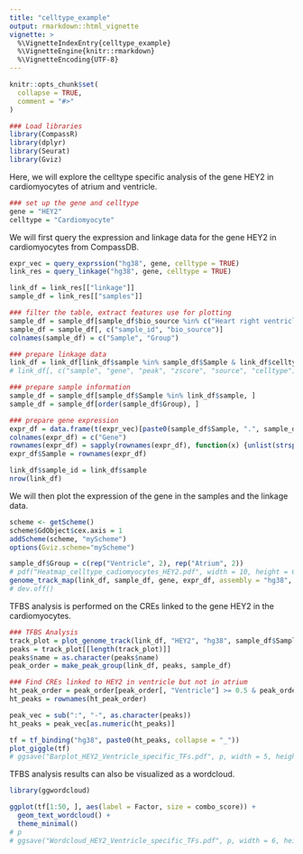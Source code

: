 ```yaml
---
title: "celltype_example"
output: rmarkdown::html_vignette
vignette: >
  %\VignetteIndexEntry{celltype_example}
  %\VignetteEngine{knitr::rmarkdown}
  %\VignetteEncoding{UTF-8}
---
```


```r
knitr::opts_chunk$set(
  collapse = TRUE,
  comment = "#>"
)
```

```r
### Load libraries
library(CompassR)
library(dplyr)
library(Seurat)
library(Gviz)
```

Here, we will explore the celltype specific analysis of the gene HEY2 in cardiomyocytes of atrium and ventricle. 
```r
### set up the gene and celltype
gene = "HEY2"
celltype = "Cardiomyocyte"
```

We will first query the expression and linkage data for the gene HEY2 in cardiomyocytes from CompassDB. 
```r
expr_vec = query_exprssion("hg38", gene, celltype = TRUE)
link_res = query_linkage("hg38", gene, celltype = TRUE)

link_df = link_res[["linkage"]]
sample_df = link_res[["samples"]]

### filter the table, extract features use for plotting
sample_df = sample_df[sample_df$bio_source %in% c("Heart right ventricle", "Left cardiac atrium"), ]
sample_df = sample_df[, c("sample_id", "bio_source")]
colnames(sample_df) = c("Sample", "Group")

### prepare linkage data
link_df = link_df[link_df$sample %in% sample_df$Sample & link_df$celltype == celltype, ]
# link_df[, c("sample", "gene", "peak", "zscore", "source", "celltype")]

### prepare sample information
sample_df = sample_df[sample_df$Sample %in% link_df$sample, ]
sample_df = sample_df[order(sample_df$Group), ]

### prepare gene expression
expr_df = data.frame(t(expr_vec)[paste0(sample_df$Sample, ".", sample_df$Sample, ".RNA.", celltype), ])
colnames(expr_df) = c("Gene")
rownames(expr_df) = sapply(rownames(expr_df), function(x) {unlist(strsplit(x, "\\."))[1]})
expr_df$Sample = rownames(expr_df)

link_df$sample_id = link_df$sample
nrow(link_df)
```

We will then plot the expression of the gene in the samples and the linkage data. 
```r
scheme <- getScheme()
scheme$GdObject$cex.axis = 1
addScheme(scheme, "myScheme")
options(Gviz.scheme="myScheme")

sample_df$Group = c(rep("Ventricle", 2), rep("Atrium", 2))
# pdf("Heatmap_celltype_cadiomyocytes_HEY2.pdf", width = 10, height = 6)
genome_track_map(link_df, sample_df, gene, expr_df, assembly = "hg38", legend.position="left", t = -30, b = 30)
# dev.off()
```

TFBS analysis is performed on the CREs linked to the gene HEY2 in the cardiomyocytes.
```r
### TFBS Analysis
track_plot = plot_genome_track(link_df, "HEY2", "hg38", sample_df$Sample)
peaks = track_plot[[length(track_plot)]]
peaks$name = as.character(peaks$name)
peak_order = make_peak_group(link_df, peaks, sample_df)

### Find CREs linked to HEY2 in ventricle but not in atrium
ht_peak_order = peak_order[peak_order[, "Ventricle"] >= 0.5 & peak_order[, "Atrium"]<0.5, ]
ht_peaks = rownames(ht_peak_order)

peak_vec = sub(":", "-", as.character(peaks))
ht_peaks = peak_vec[as.numeric(ht_peaks)]

tf = tf_binding("hg38", paste0(ht_peaks, collapse = "_"))
plot_giggle(tf)
# ggsave("Barplot_HEY2_Ventricle_specific_TFs.pdf", p, width = 5, height = 5)
```

TFBS analysis results can also be visualized as a wordcloud.
```r
library(ggwordcloud)

ggplot(tf[1:50, ], aes(label = Factor, size = combo_score)) +
  geom_text_wordcloud() +
  theme_minimal()
# p
# ggsave("Wordcloud_HEY2_Ventricle_specific_TFs.pdf", p, width = 6, height = 5)

```

